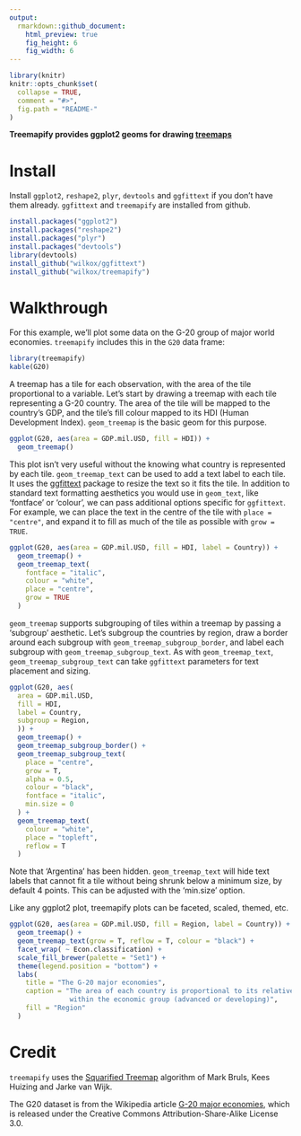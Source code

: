 ```yaml
---
output: 
  rmarkdown::github_document:
    html_preview: true
    fig_height: 6
    fig_width: 6
---
```


```r
library(knitr)
knitr::opts_chunk$set(
  collapse = TRUE,
  comment = "#>",
  fig.path = "README-"
)
```

**Treemapify provides ggplot2 geoms for drawing [treemaps](http://en.wikipedia.org/wiki/Treemap)**

# Install

Install `ggplot2`, `reshape2`, `plyr`, `devtools` and `ggfittext` if you don't
have them already. `ggfittext` and `treemapify` are installed from github.

```r
install.packages("ggplot2")
install.packages("reshape2")
install.packages("plyr")
install.packages("devtools")
library(devtools)
install_github("wilkox/ggfittext")
install_github("wilkox/treemapify")
```

# Walkthrough

For this example, we'll plot some data on the G-20 group of major world
economies. `treemapify` includes this in the `G20` data frame:

```r
library(treemapify)
kable(G20)
```

A treemap has a tile for each observation, with the area of the tile
proportional to a variable. Let's start by drawing a treemap with each tile
representing a G-20 country. The area of the tile will be mapped to the
country's GDP, and the tile's fill colour mapped to its HDI (Human Development
Index). `geom_treemap` is the basic geom for this purpose.

```r
ggplot(G20, aes(area = GDP.mil.USD, fill = HDI)) +
  geom_treemap()
```

This plot isn't very useful without the knowing what country is represented by
each tile. `geom_treemap_text` can be used to add a text label to each tile. It
uses the [ggfittext](https://github/wilkox/ggfittext) package to resize the text
so it fits the tile. In addition to standard text formatting aesthetics you
would use in `geom_text`, like ‘fontface’ or ‘colour’, we can pass additional
options specific for `ggfittext`. For example, we can place the text in the
centre of the tile with `place = "centre"`, and expand it to fill as much of the
tile as possible with `grow = TRUE`.

```r
ggplot(G20, aes(area = GDP.mil.USD, fill = HDI, label = Country)) +
  geom_treemap() +
  geom_treemap_text(
    fontface = "italic",
    colour = "white",
    place = "centre",
    grow = TRUE
  )
```

`geom_treemap` supports subgrouping of tiles within a treemap by passing a
‘subgroup’ aesthetic. Let's subgroup the countries by region, draw a border
around each subgroup with `geom_treemap_subgroup_border`, and label each
subgroup with `geom_treemap_subgroup_text`. As with `geom_treemap_text`,
`geom_treemap_subgroup_text` can take `ggfittext` parameters for text placement
and sizing.

```r
ggplot(G20, aes(
  area = GDP.mil.USD,
  fill = HDI,
  label = Country,
  subgroup = Region,
  )) +
  geom_treemap() +
  geom_treemap_subgroup_border() +
  geom_treemap_subgroup_text(
    place = "centre",
    grow = T,
    alpha = 0.5,
    colour = "black",
    fontface = "italic",
    min.size = 0
  ) +
  geom_treemap_text(
    colour = "white",
    place = "topleft",
    reflow = T
  )
```

Note that ‘Argentina’ has been hidden. `geom_treemap_text` will hide text labels
that cannot fit a tile without being shrunk below a minimum size, by default 4
points. This can be adjusted with the ‘min.size’ option.

Like any ggplot2 plot, treemapify plots can be faceted, scaled, themed, etc.

```r
ggplot(G20, aes(area = GDP.mil.USD, fill = Region, label = Country)) +
  geom_treemap() +
  geom_treemap_text(grow = T, reflow = T, colour = "black") +
  facet_wrap( ~ Econ.classification) +
  scale_fill_brewer(palette = "Set1") +
  theme(legend.position = "bottom") +
  labs(
    title = "The G-20 major economies",
    caption = "The area of each country is proportional to its relative GDP
               within the economic group (advanced or developing)",
    fill = "Region"
  )
```

# Credit

`treemapify` uses the [Squarified Treemap](http://citeseerx.ist.psu.edu/viewdoc/summary?doi=10.1.1.36.6685) algorithm of Mark Bruls, Kees Huizing and Jarke van Wijk.

The G20 dataset is from the Wikipedia article [G-20 major economies](http://en.wikipedia.org/wiki/G-20_major_economies), which is released under the Creative Commons Attribution-Share-Alike License 3.0.
